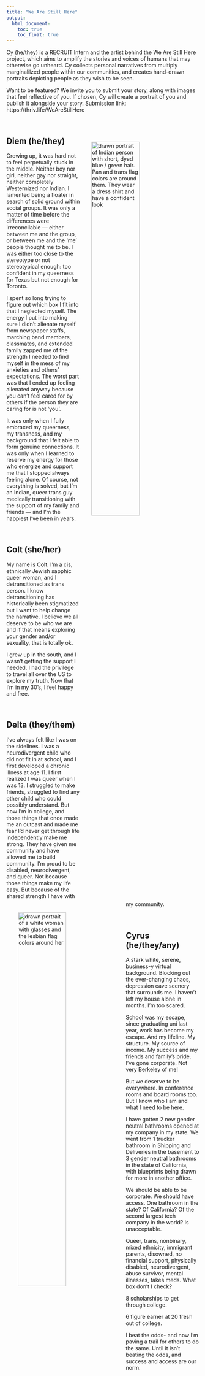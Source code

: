 ```yaml
---
title: "We Are Still Here"
output:
  html_document:
    toc: true
    toc_float: true
---
```


Cy (he/they) is a RECRUIT Intern and the artist behind the We Are Still Here project, which aims to amplify the stories and voices of humans that may otherwise go unheard. Cy collects personal narratives from multiply marginalilzed people within our communities, and creates hand-drawn portraits depicting people as they wish to be seen. 

Want to be featured? We invite you to submit your story, along with images that feel reflective of you. If chosen, Cy will create a portrait of you and publish it alongside your story.
Submission link: https://thriv.life/WeAreStillHere

<br>

<img src="images/diem_wash.png" alt="drawn portrait of Indian person with short, dyed blue / green hair. Pan and trans flag colors are around them. They wear a dress shirt and have a confident look" style="float: right; width: 50%; height: 50%; padding: 30px"/>

## Diem (he/they)

Growing up, it was hard not to feel perpetually stuck in the middle. Neither boy nor girl, neither gay nor straight, neither completely Westernized nor Indian. I lamented being a floater in search of solid ground within social groups. It was only a matter of time before the differences were irreconcilable — either between me and the group, or between me and the 'me' people thought me to be. I was either too close to the stereotype or not stereotypical enough: too confident in my queerness for Texas but not enough for Toronto.

I spent so long trying to figure out which box I fit into that I neglected myself. The energy I put into making sure I didn't alienate myself from newspaper staffs, marching band members, classmates, and extended family zapped me of the strength I needed to find myself in the mess of my anxieties and others' expectations. The worst part was that I ended up feeling alienated anyway because you can't feel cared for by others if the person they are caring for is not 'you'. 

It was only when I fully embraced my queerness, my transness, and my background that I felt able to form genuine connections. It was only when I learned to reserve my energy for those who energize and support me that I stopped always feeling alone. Of course, not everything is solved, but I'm an Indian, queer trans guy medically transitioning with the support of my family and friends — and I'm the happiest I've been in years.

<br>

<img src="images/colt_wash.png" alt="drawn portrait of a white woman with glasses and the lesbian flag colors around her" style="float: left; width: 50%; height: 50%; padding: 30px"/>

## Colt (she/her)

My name is Colt. I’m a cis, ethnically Jewish sapphic queer woman, and I detransitioned as trans person. I know detransitioning has historically been stigmatized but I want to help change the narrative. I believe we all deserve to be who we are and if that means exploring your gender and/or sexuality, that is totally ok.

I grew up in the south, and I wasn’t getting the support I needed. I had the privilege to travel all over the US to explore my truth. Now that I’m in my 30’s, I feel happy and free.

<br>

<img src="images/delta_wash.png" alt="drawn portrait of a white person with pink hair and headphones on a teal background" style="float: right; width: 50%; height: 50%; padding: 30px"/>

## Delta (they/them)

I’ve always felt like I was on the sidelines. I was a neurodivergent child who did not fit in at school, and I first developed a chronic illness at age 11. I first realized I was queer when I was 13. I struggled to make friends, struggled to find any other child who could possibly understand. But now I’m in college, and those things that once made me an outcast and made me fear I’d never get through life independently make me strong. They have given me community and have allowed me to build community. I’m proud to be
disabled, neurodivergent, and queer. Not because those things make my life easy. But because of the
shared strength I have with my community.

<br>

<img src="images/cyrus_wash.png" alt="drawn portrait of a white person with curly colored hair and a dark background. They have lots of pins on their shirt." style="float: left; width: 50%; height: 50%; padding: 30px"/>

## Cyrus (he/they/any)

A stark white, serene, business-y virtual background. Blocking out the ever-changing chaos, depression
cave scenery that surrounds me. I haven’t left my house alone in months. I’m too scared.

School was my escape, since graduating uni last year, work has become my escape. And my lifeline. My
structure. My source of income. My success and my friends and family’s pride. I’ve gone corporate. Not very Berkeley of me!

But we deserve to be everywhere. In conference rooms and board rooms too. But I know who I am and
what I need to be here.

I have gotten 2 new gender neutral bathrooms opened at my company in my state. We went from 1 trucker
bathroom in Shipping and Deliveries in the basement to 3 gender neutral bathrooms in the state of
California, with blueprints being drawn for more in another office.

We should be able to be corporate. We should have access. One bathroom in the state? Of California? Of
the second largest tech company in the world? Is unacceptable.

Queer, trans, nonbinary, mixed ethnicity, immigrant parents, disowned, no financial support, physically
disabled, neurodivergent, abuse survivor, mental illnesses, takes meds. What box don’t I check?

8 scholarships to get through college.

6 figure earner at 20 fresh out of college.

I beat the odds- and now I’m paving a trail for others to do the same. Until it isn’t beating the odds, and
success and access are our norm.

